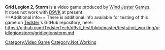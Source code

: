 <strong>Grid Legion 2, Storm</strong> is a video game produced by [[Wind Jester Games]].
<br />
It does not work with [[D9VK]] at present.
<br />
==Additional info==
There is additional info available for testing of this game on [[User:Tedster|Tedster]]'s GitHub repository, here:
<br />
https://github.com/TedsterTech/d9vk_test/blob/master/tests/not_working/gridlegionstorm/gridlegionstorm.md

[[Category:Video Game]]
[[Category:Not Working]]
